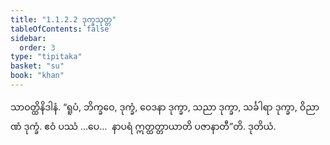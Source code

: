 ```yaml
---
title: "1.1.2.2 ဒုက္ခသုတ္တ"
tableOfContents: false
sidebar:
  order: 3
type: "tipitaka"
basket: "su"
book: "khan"
---
```



<DynamicBreadcrumb />

<Division number="13" book="khan">

<Paragraph number="100" book="khan">
သာဝတ္ထိနိဒါနံ. “ရူပံ, ဘိက္ခဝေ, ဒုက္ခံ, ဝေဒနာ ဒုက္ခာ, သညာ ဒုက္ခာ, သင်္ခါရာ ဒုက္ခာ, ဝိညာဏံ ဒုက္ခံ. ဧဝံ ပဿံ …ပေ…  နာပရံ ဣတ္ထတ္တာယာတိ ပဇာနာတီ”တိ.

</Paragraph>
</Division>

<Paragraph number="101" type="center" book="khan">
ဒုတိယံ.
</Paragraph>